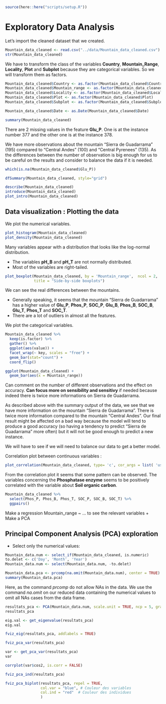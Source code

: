 
```r
source(here::here("scripts/setup.R"))
```

# Exploratory Data Analysis 

Let's import the cleaned dataset that we created. 

```r
Mountain_data_cleaned <- read.csv("../data/Mountain_data_cleaned.csv")
str(Mountain_data_cleaned)
```

We have to transform the class of the variables **Country**, **Mountain_Range**, **Locality**, **Plot** and **Subplot** because they are categorical variables. So we will transform them as factors. 

```r
Mountain_data_cleaned$Country <- as.factor(Mountain_data_cleaned$Country)
Mountain_data_cleaned$Mountain_range <- as.factor(Mountain_data_cleaned$Mountain_range)
Mountain_data_cleaned$Locality <- as.factor(Mountain_data_cleaned$Locality)
Mountain_data_cleaned$Plot <- as.factor(Mountain_data_cleaned$Plot)
Mountain_data_cleaned$Subplot <- as.factor(Mountain_data_cleaned$Subplot)

Mountain_data_cleaned$Date <- as.Date(Mountain_data_cleaned$Date)

summary(Mountain_data_cleaned)
```

There are 2 missing values in the feature **Glu_P**. One is at the instance number 377 and the other one is at the instance 378. 

We have more observations about the mountain "Sierra de Guadarrama" (195) compared to "Central Andes" (100) and "Central Pyrenees" (135). As the differences between the number of observation is big enough for us to be careful on the results and consider to balance the data if it is needed. 

```r
which(is.na(Mountain_data_cleaned$Glu_P))
```

```r
dfSummary(Mountain_data_cleaned, style="grid")
```


```r
describe(Mountain_data_cleaned)
introduce(Mountain_data_cleaned)
plot_intro(Mountain_data_cleaned)
```

## Data visualization : Plotting the data

We plot the numerical variables. 

```r
plot_histogram(Mountain_data_cleaned)
plot_density(Mountain_data_cleaned)
```
Many variables appear with a distribution that looks like the log-normal distribution.

+ The variables **pH_B** and **pH_T** are not normally distributed. 
+ Most of the variables are right-tailed. 


```r
plot_boxplot(Mountain_data_cleaned, by = 'Mountain_range',  ncol = 2,
             title = "Side-by-side boxplots")
```

We can see the real differences between the mountains. 

+ Generally speaking, it seems that the mountain "Sierra de Guadarrama" has a higher value of **Glu_P**, **Phos_P**, **SOC_P**, **Glu_B**, **Phos_B**, **SOC_B**, **Glu_T**, **Phos_T** and **SOC_T**.
+ There are a lot of outliers in almost all the features. 

We plot the categorical variables. 

```r
Mountain_data_cleaned %>%
  keep(is.factor) %>%
  gather() %>%
  ggplot(aes(value)) +
  facet_wrap(~ key, scales = "free") +
  geom_bar(stat="count") +
  coord_flip()
```


```r
ggplot(Mountain_data_cleaned) +
  geom_bar(aes(x = Mountain_range))
```
Can comment on the number of different observations and the effect on accuracy. **Can focus more on sensibility and sensitivy** if needed because indeed there is twice more informations on Sierra de Guadarrama.

As described above with the summary output of the data, we see that we have more information on the mountain "Sierra de Guadarrama". There is twice more information compared to the mountain "Central Andes". Our final result might be affected on a bad way because the model will tend to produce a good accuracy (so having a tendency to predict "Sierra de Guadarrama" more often) but it will not be good enough to predict a new instance. 

We will have to see if we will need to balance our data to get a better model. 


Correlation plot between continuous variables : 
```r
plot_correlation(Mountain_data_cleaned, type= 'c', cor_args = list( 'use' = 'complete.obs'))
```

From the correlation plot it seems that some pattern can be observed. The variables concerning the **Phosphatase enzyme** seems to be positively correlated with the variable about **Soil organic carbon**. 

```r
Mountain_data_cleaned %>%
  select(Phos_P, Phos_B, Phos_T, SOC_P, SOC_B, SOC_T) %>%
  ggpairs()
```


Make a regression Mountain_range ~ ... to see the relevant variables 
+
Make a PCA


## Principal Component Analysis (PCA) exploration

- Select only the numerical values:

```r
Mountain_data.num <- select_if(Mountain_data_cleaned, is.numeric)
to.delet <- c('Day', 'Month', 'Year')
Mountain_data.num <- select(Mountain_data.num, -to.delet)

```


```r
Mountain_data.pca <- prcomp(na.omit(Mountain_data.num), center = TRUE)
summary(Mountain_data.pca)
```


Here, as the command _prcomp_ do not allow NAs in the data. We use the command _na.omit_ on our reduced data containing the numerical values to omit all NAs cases from the data frame.


```r
resultats_pca <- PCA(Mountain_data.num, scale.unit = TRUE, ncp = 5, graph = FALSE)
resultats_pca
```

```r
eig.val <- get_eigenvalue(resultats_pca)
eig.val
```

```r
fviz_eig(resultats_pca, addlabels = TRUE)
```

```r
fviz_pca_var(resultats_pca)
```

```r
var <- get_pca_var(resultats_pca)
var
```

```r
corrplot(var$cos2, is.corr = FALSE)
```

```r
fviz_pca_ind(resultats_pca)
```


```r
fviz_pca_biplot(resultats_pca, repel = TRUE,
                col.var = "blue", # Couleur des variables
                col.ind = "red"  # Couleur des individues
                )
```


